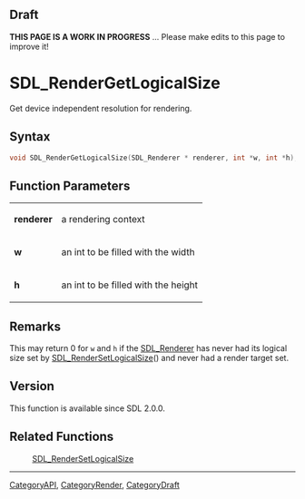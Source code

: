 
== Draft ==


'''THIS PAGE IS A WORK IN PROGRESS''' ... Please make edits to this page to improve it!



<!-- #*^*^*^*^*See https://wiki.libsdl.org/SGFunctions for details on editing this page*^*^*^*^* -->


= SDL_RenderGetLogicalSize =

Get device independent resolution for rendering.

== Syntax ==

<syntaxhighlight lang='c'>
void SDL_RenderGetLogicalSize(SDL_Renderer * renderer, int *w, int *h);
</syntaxhighlight>

== Function Parameters ==

{|
|'''renderer'''
|a rendering context
|-
|'''w'''
|an int to be filled with the width
|-
|'''h'''
|an int to be filled with the height
|}

== Remarks ==

This may return 0 for <code>w</code> and <code>h</code> if the
[[SDL_Renderer]] has never had its logical size set by
[[SDL_RenderSetLogicalSize]]() and never had a render target set.

== Version ==

This function is available since SDL 2.0.0.



== Related Functions ==

:[[SDL_RenderSetLogicalSize]]

----
[[CategoryAPI]], [[CategoryRender]], [[CategoryDraft]]
<!-- #See the Style Guide for instructions on editing the footer. -->


